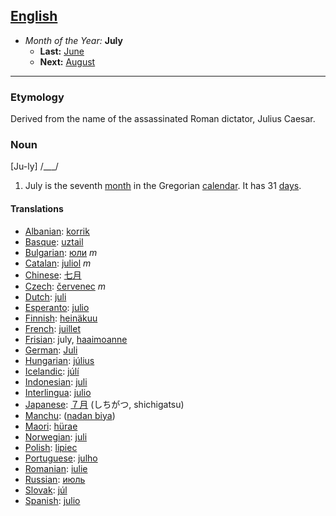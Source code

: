 == [[English]] ==
*''Month of the Year:'' '''July'''
**'''Last:''' [[June]]
**'''Next:''' [[August]]
----

===Etymology===

Derived from the name of the assassinated Roman dictator, Julius Caesar.

===Noun===
[Ju-ly] /___/

#July is the seventh [[month]] in the Gregorian [[calendar]]. It has 31 [[day]]s.

====Translations====
*[[Albanian]]: [[korrik]]
*[[Basque]]: [[uztail]]
*[[Bulgarian]]: [[юли]] ''m''
*[[Catalan]]: [[juliol]] ''m''
*[[Chinese]]: [[七月]]
*[[Czech]]: [[červenec]] ''m''
*[[Dutch]]: [[juli]]
*[[Esperanto]]: [[julio]]
*[[Finnish]]: [[heinäkuu]]
*[[French]]: [[juillet]]
*[[Frisian]]: july, [[haaimoanne]]
*[[German]]: [[Juli]]
*[[Hungarian]]: [[július]]
*[[Icelandic]]: [[júlí]]
*[[Indonesian]]: [[juli]]
*[[Interlingua]]: [[julio]]
*[[Japanese]]: [[７月]] (しちがつ, shichigatsu)
*[[Manchu]]: ([[nadan biya]])
*[[Maori]]: [[hürae]]
*[[Norwegian]]: [[juli]]
*[[Polish]]: [[lipiec]]
*[[Portuguese]]: [[julho]]
*[[Romanian]]: [[iulie]]
*[[Russian]]: [[июль]]
*[[Slovak]]: [[júl]]
*[[Spanish]]: [[julio]]